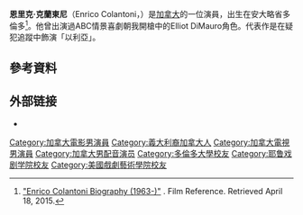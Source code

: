 {{expand english|time=2021-01-01}}
{{Infobox person
| caption     = Enrico Colantoni, 2013
| image       = Enrico Colantoni by Gage Skidmore.jpg
| imagesize   = 220px
| birth_date  = {{birth date and age|1963|2|14}}
| birth_place = [[加拿大|加拿大]]
| spouse      = Nancy Snyder (1997-2004)<br>Rosanna Francioni (2011-現在)
| children    = 2
| yearsactive = 1987-現在
}}
'''恩里克·克蘭東尼'''（Enrico Colantoni，{{bd|1963年|2月14日}}）是[[加拿大|加拿大]]的一位演員，出生在安大略省多倫多<ref>[http://www.filmreference.com/film/26/Enrico-Colantoni.html "Enrico Colantoni Biography (1963-)"] {{Wayback|url=http://www.filmreference.com/film/26/Enrico-Colantoni.html |date=20210225073842 }}. Film Reference. Retrieved April 18, 2015.</ref>。他曾出演過ABC情景喜劇朝我開槍中的Elliot DiMauro角色。代表作是在疑犯追蹤中飾演「以利亞」。

==參考資料==
{{Reflist}}
==外部链接==
* {{IMDb name|0170186|Enrico Colantoni}}

{{Authority control}}
{{DEFAULTSORT:Colantoni, Enrico}}
[[Category:加拿大電影男演員|Category:加拿大電影男演員]]
[[Category:義大利裔加拿大人|Category:義大利裔加拿大人]]
[[Category:加拿大電視男演員|Category:加拿大電視男演員]]
[[Category:加拿大男配音演员|Category:加拿大男配音演员]]
[[Category:多倫多大學校友|Category:多倫多大學校友]]
[[Category:耶鲁戏剧学院校友|Category:耶鲁戏剧学院校友]]
[[Category:美國戲劇藝術學院校友|Category:美國戲劇藝術學院校友]]